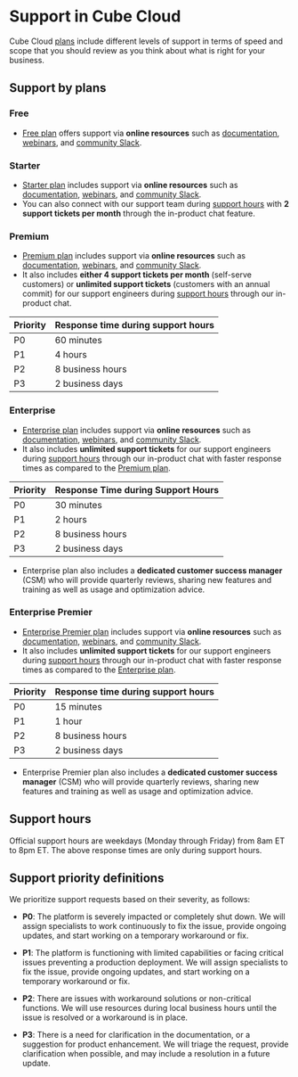 # Support in Cube Cloud

Cube Cloud [plans][ref-cloud-pricing] include different levels of support
in terms of speed and scope that you should review as you think about what is
right for your business.

## Support by plans

### Free

* [Free plan][ref-free-plan] offers support via **online resources** such as
[documentation][ref-docs-intro], [webinars][cube-webinars], and [community
Slack][cube-slack].

### Starter

* [Starter plan][ref-starter-plan] includes support via **online resources** such as
[documentation][ref-docs-intro], [webinars][cube-webinars], and [community
Slack][cube-slack].
* You can also connect with our support team during [support hours](#support-hours)
with **2 support tickets per month** through the in-product chat feature.

### Premium

* [Premium plan][ref-premium-plan] includes support via **online resources** such as
[documentation][ref-docs-intro], [webinars][cube-webinars], and [community
Slack][cube-slack].
* It also includes **either 4 support tickets per month** (self-serve customers)
or **unlimited support tickets** (customers with an annual commit) for our support engineers during
[support hours](#support-hours) through our in-product chat.

| Priority | Response time during support hours |
| -------- | ---------------------------------- |
| P0       | 60 minutes                         |
| P1       | 4 hours                            |
| P2       | 8 business hours                   |
| P3       | 2 business days                    |

### Enterprise

* [Enterprise plan][ref-enterprise-plan] includes support via **online resources** such as
[documentation][ref-docs-intro], [webinars][cube-webinars], and [community
Slack][cube-slack].
* It also includes **unlimited support tickets** for our support engineers during
[support hours](#support-hours) through our in-product chat with faster
response times as compared to the [Premium plan](#premium-support).

| Priority | Response Time during Support Hours |
| -------- | ---------------------------------- |
| P0       | 30 minutes                         |
| P1       | 2 hours                            |
| P2       | 8 business hours                   |
| P3       | 2 business days                    |

* Enterprise plan also includes a **dedicated customer success manager** (CSM)
who will provide quarterly reviews, sharing new features and training as well
as usage and optimization advice.

### Enterprise Premier

* [Enterprise Premier plan][ref-enterprise-premier-plan] includes support via **online resources** such as
[documentation][ref-docs-intro], [webinars][cube-webinars], and [community
Slack][cube-slack].
* It also includes **unlimited support tickets** for our support engineers during
[support hours](#support-hours) through our in-product chat with faster
response times as compared to the [Enterprise plan](#enterprise-support).

| Priority | Response time during support hours |
| -------- | ---------------------------------- |
| P0       | 15 minutes                         |
| P1       | 1 hour                             |
| P2       | 8 business hours                   |
| P3       | 2 business days                    |

* Enterprise Premier plan also includes a **dedicated customer success manager** (CSM)
who will provide quarterly reviews, sharing new features and training as well
as usage and optimization advice.

## Support hours

Official support hours are weekdays (Monday through Friday) from 8am ET to 8pm
ET. The above response times are only during support hours.

## Support priority definitions

We prioritize support requests based on their severity, as follows:

- **P0**: The platform is severely impacted or completely shut down. We will
  assign specialists to work continuously to fix the issue, provide ongoing
  updates, and start working on a temporary workaround or fix.

- **P1**: The platform is functioning with limited capabilities or facing
  critical issues preventing a production deployment. We will assign specialists
  to fix the issue, provide ongoing updates, and start working on a temporary
  workaround or fix.

- **P2**: There are issues with workaround solutions or non-critical functions.
  We will use resources during local business hours until the issue is resolved
  or a workaround is in place.

- **P3**: There is a need for clarification in the documentation, or a
  suggestion for product enhancement. We will triage the request, provide
  clarification when possible, and may include a resolution in a future update.


[ref-docs-intro]: /product/introduction
[cube-webinars]: https://cube.dev/events
[cube-slack]: https://slack.cube.dev
[ref-cloud-pricing]: /product/deployment/cloud/pricing
[ref-free-plan]: /product/deployment/cloud/pricing#free
[ref-starter-plan]: /product/deployment/cloud/pricing#starter
[ref-premium-plan]: /product/deployment/cloud/pricing#premium
[ref-enterprise-plan]: /product/deployment/cloud/pricing#enterprise
[ref-enterprise-premier-plan]: /product/deployment/cloud/pricing#enterprise-premier
[self-support-hours]: #support-hours